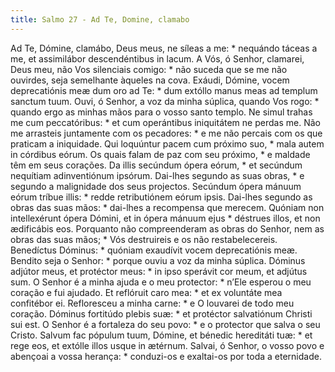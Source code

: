 ```yaml
---
title: Salmo 27 - Ad Te, Domine, clamabo
---
```


<div class="grid grid-cols-2 gap-5">
  <span class="col-6 dropcaps text-justify">
    Ad Te, Dómine, clamábo, Deus meus, ne síleas a me: * nequándo táceas a me,
    et assimilábor descendéntibus in lacum.
  </span>
  <span class="col-6 dropcaps text-justify">
    A Vós, ó Senhor, clamarei, Deus meu, não Vos silenciais comigo: * não suceda
    que se me não ouvirdes, seja semelhante àqueles na cova.
  </span>
  <span class="col-6 text-justify">
    Exáudi, Dómine, vocem deprecatiónis meæ dum oro ad Te: * dum extóllo manus
    meas ad templum sanctum tuum.
  </span>
  <span class="col-6 text-justify">
    Ouvi, ó Senhor, a voz da minha súplica, quando Vos rogo: * quando ergo as
    minhas mãos para o vosso santo templo.
  </span>
  <span class="col-6 text-justify">
    Ne simul trahas me cum peccatóribus: * et cum operántibus iniquitátem ne
    perdas me.
  </span>
  <span class="col-6 text-justify">
    Não me arrasteis juntamente com os pecadores: * e me não percais com os que
    praticam a iniquidade.
  </span>
  <span class="col-6 text-justify">
    Qui loquúntur pacem cum próximo suo, * mala autem in córdibus eórum.
  </span>
  <span class="col-6 text-justify">
    Os quais falam de paz com seu próximo, * e maldade têm em seus corações.
  </span>
  <span class="col-6 text-justify">
    Da illis secúndum ópera eórum, * et secúndum nequítiam adinventiónum
    ipsórum.
  </span>
  <span class="col-6 text-justify">
    Dai-lhes segundo as suas obras, * e segundo a malignidade dos seus
    projectos.
  </span>
  <span class="col-6 text-justify">
    Secúndum ópera mánuum eórum tríbue illis: * redde retributiónem eórum ipsis.
  </span>
  <span class="col-6 text-justify">
    Dai-lhes segundo as obras das suas mãos: * dai-lhes a recompensa que
    merecem.
  </span>
  <span class="col-6 text-justify">
    Quóniam non intellexérunt ópera Dómini, et in ópera mánuum ejus * déstrues
    illos, et non ædificábis eos.
  </span>
  <span class="col-6 text-justify">
    Porquanto não compreenderam as obras do Senhor, nem as obras das suas mãos;
    * Vós destruireis e os não restabelecereis.
  </span>
  <span class="col-6 text-justify">
    Benedíctus Dóminus: * quóniam exaudívit vocem deprecatiónis meæ.
  </span>
  <span class="col-6 text-justify">
    Bendito seja o Senhor: * porque ouviu a voz da minha súplica.
  </span>
  <span class="col-6 text-justify">
    Dóminus adjútor meus, et protéctor meus: * in ipso sperávit cor meum, et
    adjútus sum.
  </span>
  <span class="col-6 text-justify">
    O Senhor é a minha ajuda e o meu protector: * n’Ele esperou o meu coração e
    fui ajudado.
  </span>
  <span class="col-6 text-justify">
    Et reflóruit caro mea: * et ex voluntáte mea confitébor ei.
  </span>
  <span class="col-6 text-justify">
    Refloresceu a minha carne: * e O louvarei de todo meu coração.
  </span>
  <span class="col-6 text-justify">
    Dóminus fortitúdo plebis suæ: * et protéctor salvatiónum Christi sui est.
  </span>
  <span class="col-6 text-justify">
    O Senhor é a fortaleza do seu povo: * e o protector que salva o seu Cristo.
  </span>
  <span class="col-6 text-justify">
    Salvum fac pópulum tuum, Dómine, et bénedic hereditáti tuæ: * et rege eos,
    et extólle illos usque in ætérnum.
  </span>
  <span class="col-6 text-justify">
    Salvai, ó Senhor, o vosso povo e abençoai a vossa herança: * conduzi-os e
    exaltai-os por toda a eternidade.
  </span>
</div>
